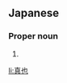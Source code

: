 ==Japanese==
{{ja-kanjitab|しん|や|yomi=o}}

===Proper noun===
{{ja-pos|proper|しんや}}

# {{given name|male|lang=ja|sort=しんや}}

[[li:真也]]